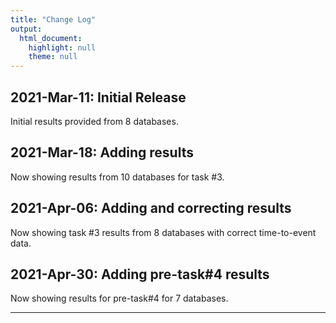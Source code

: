 ```yaml
---
title: "Change Log"
output: 
  html_document: 
    highlight: null
    theme: null
---
```


## 2021-Mar-11: Initial Release

Initial results provided from 8 databases.


## 2021-Mar-18: Adding results

Now showing results from 10 databases for task #3.

## 2021-Apr-06: Adding and correcting results
Now showing task #3 results from 8 databases with correct time-to-event data.

## 2021-Apr-30: Adding pre-task#4 results
Now showing results for pre-task#4 for 7 databases.

------

